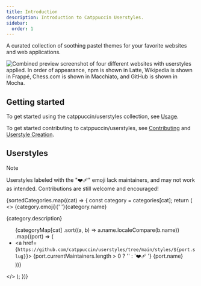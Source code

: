 ```yaml
---
title: Introduction
description: Introduction to Catppuccin Userstyles.
sidebar:
  order: 1
---
```


A curated collection of soothing pastel themes for your favorite websites and web applications.

![Combined preview screenshot of four different websites with userstyles applied. In order of appearance, npm is shown in Latte, Wikipedia is shown in Frappé, Chess.com is shown in Macchiato, and GitHub is shown in Mocha.](../../../assets/preview.webp)

## Getting started

To get started using the catppuccin/userstyles collection, see [Usage](/getting-started/usage/).

To get started contributing to catppuccin/userstyles, see [Contributing](/contributing/) and [Userstyle Creation](/contributing/userstyle-creation/).

## Userstyles

> [!NOTE]
> Userstyles labeled with the "❤️‍🩹" emoji lack maintainers, and may not work as intended. Contributions are still welcome and encouraged!


{sortedCategories.map((cat) => {
  const category = categories[cat];
  return (
    <>
      <AnchorHeading level="3" id={cat}>{category.emoji}{' '}{category.name}</AnchorHeading>
      <p>{category.description}</p>
      <ul>
        {categoryMap[cat]
          .sort((a, b) => a.name.localeCompare(b.name))
          .map((port) => (
            <li>
              <a href={`https://github.com/catppuccin/userstyles/tree/main/styles/${port.slug}`}>
                {port.currentMaintainers.length > 0 ? '' : '❤️‍🩹 '}
                {port.name}
              </a>
            </li>
          ))}
      </ul>
    </>
  );
})}
